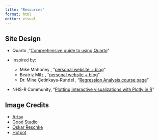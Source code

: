 ```yaml
---
title: "Resources"
format: html
editor: visual
---
```


## Site Design

-   Quarto ,"[Comprehensive guide to using Quarto](https://quarto.org/docs/guide/){target="_blank"}"

-   Inspired by:

    -   Mike Mahoney , "[personal website + blog](https://www.mm218.dev/){target="_blank"}"
    -   Beatriz Milz , "[personal website + blog](https://beamilz.com/){target="_blank"}"
    -   Dr. Mine Çetinkaya-Rundel , "[Regression Analysis course page](https://sta210-s22.github.io/website/){target="_blank"}"

-   NHS-R Community, "[Plotting interactive visualizations with Plotly in R](https://www.youtube.com/watch?v=WmofiOklux8){target="_blank"}"

## Image Credits

-   [Artsy](https://www.artsy.net/artwork/alphonse-mucha-reverie-3 "Alphonse Mucha Reverie, 1897"){target="_blank"}
-   [Good Studio](https://stock.adobe.com/contributor/211078864/oskar-reschke?load_type=author&prev_url=detail "solar system in dotwork style"){target="_blank"}
-   [Oskar Reschke](https://stock.adobe.com/contributor/211078864/oskar-reschke?load_type=author&prev_url=detail "Brain/Heart Hybrid drawing"){target="_blank"}
-   [Hotpot](https://hotpot.ai/about "AI generated illustrated portrait")

\
